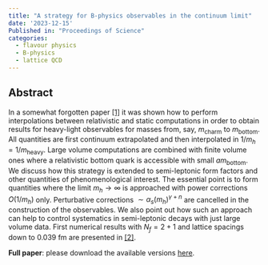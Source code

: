 ```yaml
---
title: "A strategy for B-physics observables in the continuum limit"
date: '2023-12-15'
Published in: "Proceedings of Science"
categories:
  - flavour physics
  - B-physics
  - lattice QCD  
---
```


## Abstract

In a somewhat forgotten paper [[1]](https://inspirehep.net/literature/763911) it was shown how to perform interpolations between relativistic and static computations in order to obtain results for heavy-light observables for masses from, say, $m_{\mathrm{charm}}$ to $m_{\mathrm{bottom}}$. All quantities are first continuum extrapolated and then interpolated in  $1/m_h = 1 / m_{\mathrm{heavy}}$. Large volume computations are combined with finite volume ones where a relativistic bottom quark is accessible with small $am_{\mathrm{bottom}}$. We discuss how this strategy is extended to semi-leptonic form factors and other quantities of phenomenological interest. The essential point is to form quantities where the limit $m_h\to \infty$ is approached with power corrections $O(1/m_h)$ only. Perturbative corrections $\sim \alpha_s(m_h)^{\gamma + n }$ are cancelled in the construction of the observables. We also point out how such an approach can help to control systematics in semi-leptonic decays with just large volume data. First numerical results with $N_f=2+1$ and lattice spacings down to 0.039 fm are presented in [[2]](https://inspirehep.net/literature/2737610).

**Full paper**: please download the available versions [here](https://inspirehep.net/literature/2737639).
